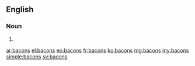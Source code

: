 ==English==

===Noun===
{{head|en}}

# {{plural of|bacon}}

[[ar:bacons]]
[[el:bacons]]
[[eo:bacons]]
[[fr:bacons]]
[[ku:bacons]]
[[mg:bacons]]
[[my:bacons]]
[[simple:bacons]]
[[sv:bacons]]
